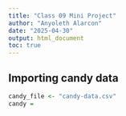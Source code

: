 ```yaml
---
title: "Class 09 Mini Project"
author: "Anyoleth Alarcon"
date: "2025-04-30"
output: html_document
toc: true
---
```

## Importing candy data


```r
candy_file <- "candy-data.csv"
candy = 
```
